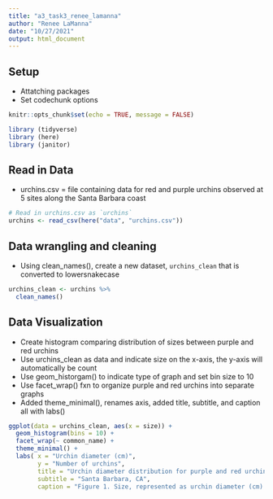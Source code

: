```yaml
---
title: "a3_task3_renee_lamanna"
author: "Renee LaManna"
date: "10/27/2021"
output: html_document
---
```


## Setup

- Attatching packages
- Set codechunk options

```r
knitr::opts_chunk$set(echo = TRUE, message = FALSE)

library (tidyverse)
library (here)
library (janitor)
```

## Read in Data

- urchins.csv = file containing data for red and purple urchins observed at 5 sites along the Santa Barbara coast

```r
# Read in urchins.csv as `urchins`
urchins <- read_csv(here("data", "urchins.csv"))
```

## Data wrangling and cleaning

- Using clean_names(), create a new dataset, `urchins_clean` that is converted to lowersnakecase

```r
urchins_clean <- urchins %>% 
  clean_names()
```

## Data Visualization

- Create histogram comparing distribution of sizes between purple and red urchins
- Use urchins_clean as data and indicate size on the x-axis, the y-axis will automatically be count
- Use geom_historgam() to indicate type of graph and set bin size to 10
- Use facet_wrap() fxn to organize purple and red urchins into separate graphs
- Added theme_minimal(), renames axis, added title, subtitle, and caption all with labs()

```r
ggplot(data = urchins_clean, aes(x = size)) +
  geom_histogram(bins = 10) +
  facet_wrap(~ common_name) +
  theme_minimal() +
  labs( x = "Urchin diameter (cm)", 
        y = "Number of urchins",
        title = "Urchin diameter distribution for purple and red urchins",
        subtitle = "Santa Barbara, CA",
        caption = "Figure 1. Size, represented as urchin diameter (cm) distribution for both purple and red urchins at 5 different sites along Santa Barbara coast")
```



